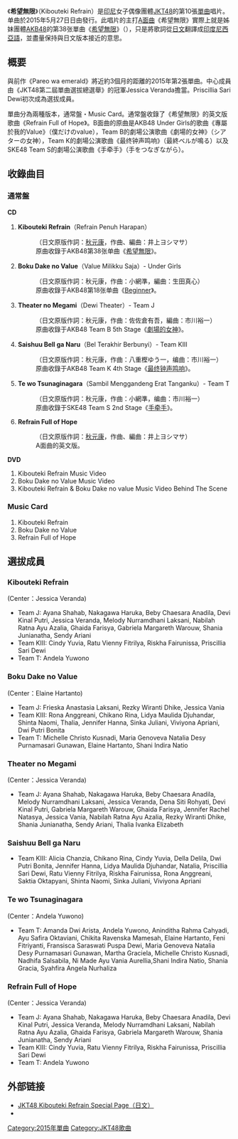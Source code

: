 {{unreferenced|time=2017-03-11T06:37:24+00:00}}
{{otheruse
|subject=JKT48的單曲唱片
|other=其日本姊妹团体AKB48的同名单曲唱片
|希望無限
}}
{{noteTA
|1=zh-tw:印尼;zh-cn:印度尼西亚;zh-hk:印尼;
|2=zh-tw:團體;zh-cn:组合;zh-hk:組合;
}}
{{Infobox Single
| Name           = 希望無限<br>Kibouteki Refrain
| Artist         = [[JKT48|JKT48]]
| Cover          = 
| Caption        = 
| Album          = 
| B-side         = Boku Dake no Value<br/>Theater no Megami<br/>Saishuu Bell ga Naru<br/>Te wo Tsunaginagara<br/>Refrain Full of Hope（通常盤）
| Released       = 2015年5月27日
| Format         = [[单曲|单曲]]
| Recorded       = 
| Genre          = 
| Length         = 
| Label          = {{link-id|Hits Records|Hits Records}}
| Writer         = [[秋元康|秋元康]]（日文原作詞）<br/>井上ヨシマサ（作曲）
| Producer       = 秋元康
| Certification  = 
| Chart position = 
| Last single    = [[翡翠色的沙灘裙_(JKT48單曲)|Pareo wa emerald]]<br />（2015年）
| This single    = '''Kibouteki Refrain'''<br />（2015年）
| Next single    = [[Halloween_Night_(JKT48單曲)|Halloween Night]]<br />（2015年）
}}
《'''希望無限'''》（Kibouteki Refrain）是[[印尼|印尼]]女子偶像團體[[JKT48|JKT48]]的第10張[[單曲|單曲]]唱片。单曲於2015年5月27日日由{{link-id|Hits Records|Hits Records}}發行。此唱片的主打[[A面曲|A面曲]]《希望無限》實際上就是姊妹團體[[AKB48|AKB48]]的第38张單曲《[[希望無限|希望無限]]》（{{lang-ja|希望的リフレイン}}），只是將歌詞從[[日文|日文]]翻譯成[[印度尼西亞語|印度尼西亞語]]，並盡量保持與日文版本接近的意思。

== 概要 ==
與前作《Pareo wa emerald》將近約3個月的距離的2015年第2張單曲。中心成員由《JKT48第二屆單曲選拔總選舉》的冠軍Jessica Veranda擔當。Priscillia Sari Dewi初次成為選拔成員。

單曲分為兩種版本，通常盤・Music Card。通常盤收錄了《希望無限》的英文版歌曲《Refrain Full of Hope》。B面曲的原曲是AKB48 Under Girls的歌曲《專屬於我的Value》（僕だけのvalue），Team B的劇場公演歌曲《劇場的女神》（シアターの女神），Team K的劇場公演歌曲《最终钟声鸣响》（最終ベルが鳴る）以及SKE48 Team S的劇場公演歌曲《手牵手》（手をつなぎながら）。

== 收錄曲目 ==
=== 通常盤 ===
''' CD '''
# '''Kibouteki Refrain'''（Refrain Penuh Harapan）
#:（日文原版作詞：[[秋元康|秋元康]]，作曲、編曲：井上ヨシマサ）
#:原曲收錄于AKB48第38张单曲《[[希望無限|希望無限]]》。
# '''Boku Dake no Value'''（Value Milikku Saja）- Under Girls
#:（日文原版作詞：秋元康，作曲：小網準，編曲：生田真心）
#:原曲收錄于AKB48第18张单曲《[[Beginner_(AKB48單曲)|Beginner]]》。
# '''Theater no Megami'''（Dewi Theater）- Team J
#:（日文原版作詞：秋元康，作曲：佐佐倉有吾，編曲：市川裕一）
#:原曲收錄于AKB48 Team B 5th Stage《[[Team_B_5th_Stage「劇場的女神」|劇場的女神]]》。
# '''Saishuu Bell ga Naru'''（Bel Terakhir Berbunyi）- Team KIII
#:（日文原版作詞：秋元康，作曲：八重樫ゆう一，编曲：市川裕一）
#:原曲收錄于AKB48 Team K 4th Stage《[[Team_K_4th_Stage“最终钟声鸣响”|最终钟声鸣响]]》。
# '''Te wo Tsunaginagara'''（Sambil Menggandeng Erat Tanganku）- Team T
#:（日文原版作詞：秋元康，作曲：小網準，编曲：市川裕一）
#:原曲收錄于SKE48 Team S 2nd Stage《[[Team_S_2nd_Stage“手牵手”|手牵手]]》。
# '''Refrain Full of Hope'''
#:（日文原版作詞：[[秋元康|秋元康]]，作曲、編曲：井上ヨシマサ）
#:A面曲的英文版。

''' DVD '''
# Kibouteki Refrain Music Video
# Boku Dake no Value Music Video
# Kibouteki Refrain & Boku Dake no value Music Video Behind The Scene

=== Music Card ===
# Kibouteki Refrain 
# Boku Dake no Value
# Refrain Full of Hope

== 選拔成員 ==
=== Kibouteki Refrain ===
(Center：Jessica Veranda)
* Team J: Ayana Shahab, Nakagawa Haruka, Beby Chaesara Anadila, Devi Kinal Putri, Jessica Veranda, Melody Nurramdhani Laksani, Nabilah Ratna Ayu Azalia, Ghaida Farisya, Gabriela Margareth Warouw, Shania Junianatha, Sendy Ariani
* Team KIII: Cindy Yuvia, Ratu Vienny Fitrilya, Riskha Fairunissa, Priscillia Sari Dewi
* Team T: Andela Yuwono

=== Boku Dake no Value ===
(Center：Elaine Hartanto)
* Team J: Frieska Anastasia Laksani, Rezky Wiranti Dhike, Jessica Vania
* Team KIII: Rona Anggreani, Chikano Rina, Lidya Maulida Djuhandar, Shinta Naomi, Thalia, Jennifer Hanna, Sinka Juliani, Viviyona Apriani, Dwi Putri Bonita
* Team T: Michelle Christo Kusnadi, Maria Genoveva Natalia Desy Purnamasari Gunawan, Elaine Hartanto, Shani Indira Natio

=== Theater no Megami ===
(Center：Jessica Veranda)
* Team J: Ayana Shahab, Nakagawa Haruka, Beby Chaesara Anadila, Melody Nurramdhani Laksani, Jessica Veranda, Dena Siti Rohyati, Devi Kinal Putri, Gabriela Margareth Warouw, Ghaida Farisya, Jennifer Rachel Natasya, Jessica Vania, Nabilah Ratna Ayu Azalia, Rezky Wiranti Dhike, Shania Junianatha, Sendy Ariani, Thalia Ivanka Elizabeth

=== Saishuu Bell ga Naru ===
* Team KIII: Alicia Chanzia, Chikano Rina, Cindy Yuvia, Della Delila, Dwi Putri Bonita, Jennifer Hanna, Lidya Maulida Djuhandar, Natalia, Priscillia Sari Dewi, Ratu Vienny Fitrilya, Riskha Fairunissa, Rona Anggreani, Saktia Oktapyani, Shinta Naomi, Sinka Juliani, Viviyona Apriani

=== Te wo Tsunaginagara ===
(Center：Andela Yuwono)
* Team T: Amanda Dwi Arista, Andela Yuwono, Aninditha Rahma Cahyadi, Ayu Safira Oktaviani, Chikita Ravenska Mamesah, Elaine Hartanto, Feni Fitriyanti, Fransisca Saraswati Puspa Dewi, Maria Genoveva Natalia Desy Purnamasari Gunawan, Martha Graciela, Michelle Christo Kusnadi, Nadhifa Salsabila, Ni Made Ayu Vania Aurellia,Shani Indira Natio, Shania Gracia, Syahfira Angela Nurhaliza

=== Refrain Full of Hope ===
(Center：Jessica Veranda)
* Team J: Ayana Shahab, Nakagawa Haruka, Beby Chaesara Anadila, Devi Kinal Putri, Jessica Veranda, Melody Nurramdhani Laksani, Nabilah Ratna Ayu Azalia, Ghaida Farisya, Gabriela Margareth Warouw, Shania Junianatha, Sendy Ariani
* Team KIII: Cindy Yuvia, Ratu Vienny Fitrilya, Riskha Fairunissa, Priscillia Sari Dewi
* Team T: Andela Yuwono

== 外部链接 ==
* [http://jkt48.com/kibouteki-refrain?lang=jp JKT48 Kibouteki Refrain Special Page（日文）] {{Wayback|url=http://jkt48.com/kibouteki-refrain?lang=jp |date=20201127151239 }}
* {{youtube|DL7z19KoFAM|完整版MV}}

{{JKT48}}


[[Category:2015年單曲|Category:2015年單曲]]
[[Category:JKT48歌曲|Category:JKT48歌曲]]